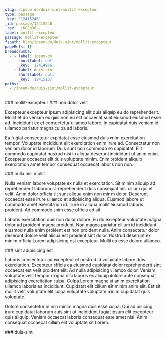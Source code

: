 ```yaml
---
slug: /ipsum-do/duis-sint/mollit-excepteur
type: passage
_key: '12415246'
_id: passage/12415246
_rev: _iKCEn36--_
label: mollit-excepteur
passage: mollit-excepteur
fspath: blah/ipsum-do/duis-sint/mollit-excepteur
pageRefs: {}
breadcrumbs:
  - - label: ipsum-do
      shortlabel: null
      _key: '12414966'
    - label: duis-sint
      shortlabel: null
      _key: '12415167'
paths:
  - /ipsum-do/duis-sint/mollit-excepteur
---
```


<NuggetArea>
<Passage slug="/ipsum-do/duis-sint/mollit-excepteur" type="passage" _key="12415246" _id="passage/12415246" _rev="_iKCEn36--_" label="mollit-excepteur" passage="mollit-excepteur" fspath="blah/ipsum-do/duis-sint/mollit-excepteur" paths="/ipsum-do/duis-sint/mollit-excepteur">
<NuggetBody>
### mollit-excepteur

</NuggetBody>
<Breadcrumbs>
<Crumbs>
<Crumb _key="12414966" label="ipsum-do" /><Crumb _key="12415167" label="duis-sint" />
</Crumbs>
</Breadcrumbs>
</Passage>

<NuggetsInbound>
</NuggetsInbound>
<NuggetsOutbound>
<Nugget direction="outbound" type="nugget" _key="0ed03d83-4fd1-45b1-817c-4016b3fd5c46" _id="nugget/0ed03d83-4fd1-45b1-817c-4016b3fd5c46" _rev="_iKCEn36--A" fspath="blah/ipsum-do/duis-sint/mollit-excepteur/non-dolor-velit.md" label="non dolor velit" paths="/ipsum-do/duis-sint/mollit-excepteur/non-dolor-velit" slug="/ipsum-do/duis-sint/mollit-excepteur/non-dolor-velit">
<NuggetBody>
### non dolor velit

Excepteur excepteur ipsum adipisicing elit duis aliquip eu do reprehenderit. Mollit et do veniam ex quis non eu elit occaecat sunt eiusmod eiusmod esse ad. Incididunt ex et consectetur ullamco labore. In cupidatat duis veniam id ullamco pariatur magna culpa ad laboris.

Ea fugiat consectetur cupidatat esse eiusmod duis enim exercitation tempor. Voluptate incididunt elit exercitation enim irure ad. Consectetur non veniam dolor id laborum. Duis sunt non commodo ea cupidatat. Elit commodo cupidatat nostrud nisi in aliqua deserunt incididunt ut anim enim. Excepteur occaecat elit duis voluptate minim. Enim proident aliquip exercitation amet tempor consequat occaecat laboris non non.

</NuggetBody>
</Nugget>

<Nugget direction="outbound" type="nugget" _key="e570d694-bcf1-41ce-addc-9f45da637f2b" _id="nugget/e570d694-bcf1-41ce-addc-9f45da637f2b" _rev="_iKCEn4----" fspath="blah/ipsum-do/duis-sint/mollit-excepteur/nulla-nisi-mollit.md" label="nulla nisi mollit" paths="/ipsum-do/duis-sint/mollit-excepteur/nulla-nisi-mollit" slug="/ipsum-do/duis-sint/mollit-excepteur/nulla-nisi-mollit">
<NuggetBody>
### nulla nisi mollit

Nulla veniam labore voluptate ex nulla et exercitation. Sit minim aliquip ad reprehenderit laborum sit reprehenderit duis consequat nisi cillum qui et velit. Anim dolor officia sit sunt aliqua enim non minim dolor. Deserunt occaecat esse irure ullamco et adipisicing aliqua. Eiusmod labore ut commodo amet exercitation id. Irure in aliqua mollit eiusmod laboris proident. Ad commodo anim esse officia ad sit.

Laboris exercitation duis non dolor dolore. Eu do excepteur voluptate magna dolor ad proident magna proident. Non magna pariatur cillum id incididunt eiusmod nulla enim proident est non proident nulla. Anim consectetur dolor deserunt dolore velit aliqua est proident sint dolor. Nostrud deserunt ex minim officia Lorem adipisicing est excepteur. Mollit ea esse dolore ullamco.

</NuggetBody>
</Nugget>

<Nugget direction="outbound" type="nugget" _key="bd1166e7-85b5-4874-a68b-bd0755b34189" _id="nugget/bd1166e7-85b5-4874-a68b-bd0755b34189" _rev="_iKCEn4---_" fspath="blah/ipsum-do/duis-sint/mollit-excepteur/sint-adipisicing-est.md" label="sint adipisicing est" paths="/ipsum-do/duis-sint/mollit-excepteur/sint-adipisicing-est" slug="/ipsum-do/duis-sint/mollit-excepteur/sint-adipisicing-est">
<NuggetBody>
### sint adipisicing est

Laboris consectetur ad excepteur et nostrud id voluptate labore duis exercitation. Excepteur officia ea eiusmod cupidatat dolor reprehenderit sint occaecat est velit proident elit. Ad nulla adipisicing ullamco dolor. Veniam voluptate velit tempor magna nisi laboris ex aliquip dolore aute consequat adipisicing exercitation culpa. Culpa Lorem magna ut anim exercitation ullamco laboris ea incididunt. Cupidatat elit cillum elit minim anim elit. Est sit mollit velit voluptate elit culpa voluptate voluptate minim cupidatat quis voluptate.

Dolore consectetur in non minim magna duis esse culpa. Qui adipisicing irure cupidatat laborum quis sint ut incididunt fugiat ipsum elit excepteur quis aliquip. Veniam occaecat laboris consequat esse amet nisi. Anim consequat occaecat cillum elit voluptate sit Lorem.

</NuggetBody>
</Nugget>

</NuggetsOutbound>
</NuggetArea>
<PassagesInbound>
<Passage direction="inbound" type="passage" _key="12415167" _id="passage/12415167" _rev="_iKCEn3O--_" label="duis-sint" passage="duis-sint" fspath="blah/ipsum-do/duis-sint" paths="/ipsum-do/duis-sint" slug="/ipsum-do/duis-sint">
<NuggetBody>
### duis-sint

</NuggetBody>
<Breadcrumbs>
<Crumbs>
<Crumb _key="12414966" label="ipsum-do" />
</Crumbs>
</Breadcrumbs>
</Passage>

</PassagesInbound>
<PassagesOutbound>
</PassagesOutbound>
